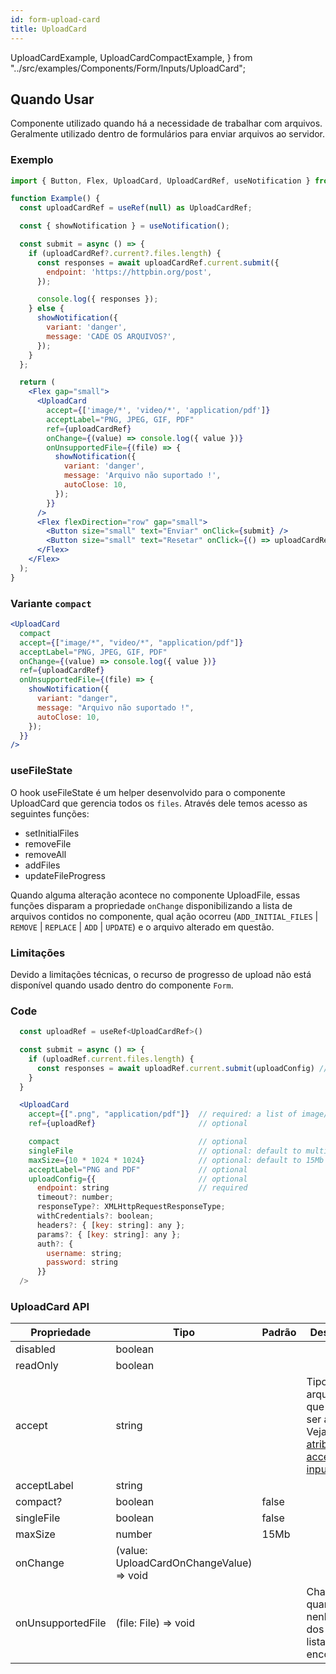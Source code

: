 ```yaml
---
id: form-upload-card
title: UploadCard
---
```


  UploadCardExample,
  UploadCardCompactExample,
} from "../src/examples/Components/Form/Inputs/UploadCard";

## Quando Usar

Componente utilizado quando há a necessidade de trabalhar com arquivos. Geralmente utilizado dentro de formulários para enviar arquivos ao servidor.

### Exemplo

<Flex mb="xl">
  <UploadCardExample />
</Flex>

```jsx
import { Button, Flex, UploadCard, UploadCardRef, useNotification } from '@captalys-platform/core';

function Example() {
  const uploadCardRef = useRef(null) as UploadCardRef;

  const { showNotification } = useNotification();

  const submit = async () => {
    if (uploadCardRef?.current?.files.length) {
      const responses = await uploadCardRef.current.submit({
        endpoint: 'https://httpbin.org/post',
      });

      console.log({ responses });
    } else {
      showNotification({
        variant: 'danger',
        message: 'CADE OS ARQUIVOS?',
      });
    }
  };

  return (
    <Flex gap="small">
      <UploadCard
        accept={['image/*', 'video/*', 'application/pdf']}
        acceptLabel="PNG, JPEG, GIF, PDF"
        ref={uploadCardRef}
        onChange={(value) => console.log({ value })}
        onUnsupportedFile={(file) => {
          showNotification({
            variant: 'danger',
            message: 'Arquivo não suportado !',
            autoClose: 10,
          });
        }}
      />
      <Flex flexDirection="row" gap="small">
        <Button size="small" text="Enviar" onClick={submit} />
        <Button size="small" text="Resetar" onClick={() => uploadCardRef.current?.removeAll()} />
      </Flex>
    </Flex>
  );
}
```

### Variante `compact`

<Flex mb="xl">
  <UploadCardCompactExample />
</Flex>

```jsx {2}
<UploadCard
  compact
  accept={["image/*", "video/*", "application/pdf"]}
  acceptLabel="PNG, JPEG, GIF, PDF"
  onChange={(value) => console.log({ value })}
  ref={uploadCardRef}
  onUnsupportedFile={(file) => {
    showNotification({
      variant: "danger",
      message: "Arquivo não suportado !",
      autoClose: 10,
    });
  }}
/>
```

### useFileState

O hook useFileState é um helper desenvolvido para o componente UploadCard que gerencia todos os `files`.
Através dele temos acesso as seguintes funções:

- setInitialFiles
- removeFile
- removeAll
- addFiles
- updateFileProgress

Quando alguma alteração acontece no componente UploadFile, essas funções disparam a propriedade `onChange` disponibilizando
a lista de arquivos contidos no componente, qual ação ocorreu (`ADD_INITIAL_FILES` | `REMOVE` | `REPLACE` | `ADD` | `UPDATE`)
e o arquivo alterado em questão.

### Limitações

Devido a limitações técnicas, o recurso de progresso de upload não está disponível quando usado dentro do componente `Form`.

### Code

```jsx
  const uploadRef = useRef<UploadCardRef>()

  const submit = async () => {
    if (uploadRef.current.files.length) {
      const responses = await uploadRef.current.submit(uploadConfig) // Array of responses
    }
  }

  <UploadCard
    accept={[".png", "application/pdf"]}  // required: a list of image/png, image/*, .pdf, mimeType...
    ref={uploadRef}                       // optional

    compact                               // optional
    singleFile                            // optional: default to multiple files
    maxSize={10 * 1024 * 1024}            // optional: default to 15Mb
    acceptLabel="PNG and PDF"             // optional
    uploadConfig={{                       // optional
      endpoint: string                    // required
      timeout?: number;
      responseType?: XMLHttpRequestResponseType;
      withCredentials?: boolean;
      headers?: { [key: string]: any };
      params?: { [key: string]: any };
      auth?: {
        username: string;
        password: string
      }}
  />
```

### UploadCard API

| Propriedade       | Tipo                                     | Padrão | Descrição                                                                                                                                                |
| ----------------- | ---------------------------------------- | ------ | -------------------------------------------------------------------------------------------------------------------------------------------------------- |
| disabled          | boolean                                  |        |                                                                                                                                                          |
| readOnly          | boolean                                  |        |                                                                                                                                                          |
| accept            | string                                   |        | Tipos de arquivos que podem ser aceitos. Veja [ o atributo accept do input](https://developer.mozilla.org/en-US/docs/Web/HTML/Element/input/file#accept) |
| acceptLabel       | string                                   |        |                                                                                                                                                          |
| compact?          | boolean                                  | false  |                                                                                                                                                          |
| singleFile        | boolean                                  | false  |                                                                                                                                                          |
| maxSize           | number                                   | 15Mb   |                                                                                                                                                          |
| onChange          | (value: UploadCardOnChangeValue) => void |        |                                                                                                                                                          |
| onUnsupportedFile | (file: File) => void                     |        | Chamado quando nenhum dos tipos listados é encontrado.                                                                                                   |

